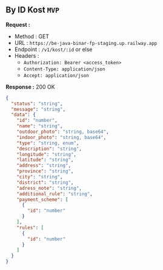 
## By ID Kost `MVP`

**Request :**

- Method : <Badge method="GET">GET</Badge>
- URL : `https://be-java-binar-fp-staging.up.railway.app`
- Endpoint : `/v1/kost/:id` or else
- Headers :
  - `Authorization: Bearer <access_token>`
  - `Content-Type: application/json`
  - `Accept: application/json`

**Response :** <Badge outline variant="success">200 OK</Badge>

```json
{
  "status": "string",
  "message": "string",
  "data": {
    "id": "number",
    "name": "string",
    "outdoor_photo": "string, base64",
    "indoor_photo": "string, base64",
    "type": "string, enum",
    "description": "string",
    "longitude": "string",
    "latitude": "string",
    "address": "string",
    "province": "string",
    "city": "string",
    "district": "string",
    "adress_note": "string",
    "additional_rule": "string",
    "payment_scheme": [
      {
        "id": "number"
      }
    ],
    "rules": [
      {
        "id": "number"
      }
    ]
  }
}
```
